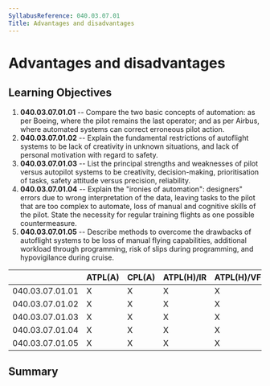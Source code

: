 ```yaml
---
SyllabusReference: 040.03.07.01
Title: Advantages and disadvantages
---
```


# Advantages and disadvantages

## Learning Objectives

1.  **040.03.07.01.01** -- Compare the two basic concepts of automation: as per
    Boeing, where the pilot remains the last operator; and as per Airbus, where
    automated systems can correct erroneous pilot action.
2.  **040.03.07.01.02** -- Explain the fundamental restrictions of autoflight
    systems to be lack of creativity in unknown situations, and lack of personal
    motivation with regard to safety.
3.  **040.03.07.01.03** -- List the principal strengths and weaknesses of pilot
    versus autopilot systems to be creativity, decision-making, prioritisation
    of tasks, safety attitude versus precision, reliability.
4.  **040.03.07.01.04** -- Explain the "ironies of automation": designers"
    errors due to wrong interpretation of the data, leaving tasks to the pilot
    that are too complex to automate, loss of manual and cognitive skills of the
    pilot. State the necessity for regular training flights as one possible
    countermeasure.
5.  **040.03.07.01.05** -- Describe methods to overcome the drawbacks of
    autoflight systems to be loss of manual flying capabilities, additional
    workload through programming, risk of slips during programming, and
    hypovigilance during cruise.

|                 | ATPL(A) | CPL(A) | ATPL(H)/IR | ATPL(H)/VFR | CPL(H) | IR  | CBIR(A) |
| --------------- | ------- | ------ | ---------- | ----------- | ------ | --- | ------- |
| 040.03.07.01.01 | X       | X      | X          | X           | X      | X   | X       |
| 040.03.07.01.02 | X       | X      | X          | X           | X      | X   | X       |
| 040.03.07.01.03 | X       | X      | X          | X           | X      | X   | X       |
| 040.03.07.01.04 | X       | X      | X          | X           | X      | X   | X       |
| 040.03.07.01.05 | X       | X      | X          | X           | X      | X   | X       |

## Summary
